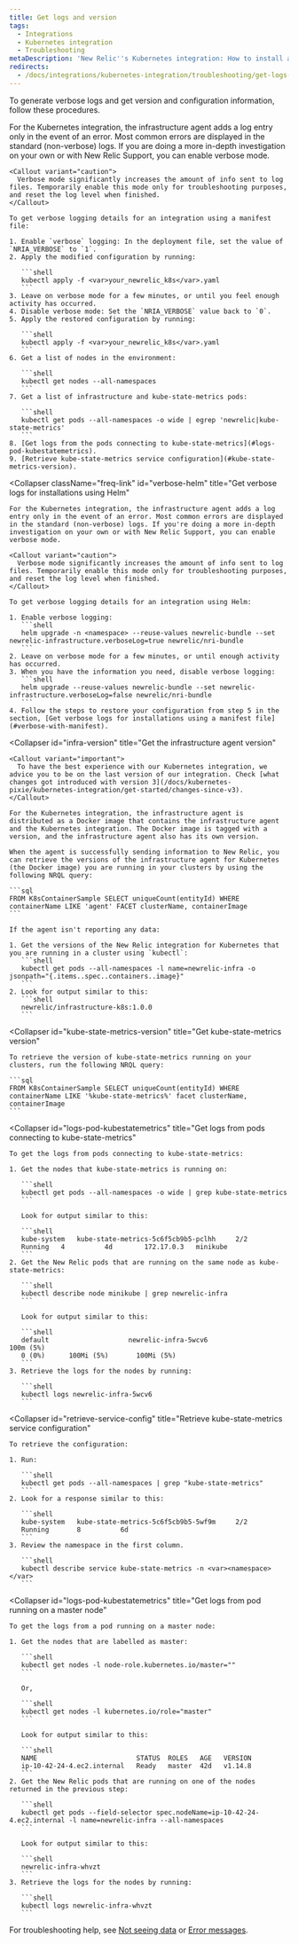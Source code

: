 ```yaml
---
title: Get logs and version
tags:
  - Integrations
  - Kubernetes integration
  - Troubleshooting
metaDescription: 'New Relic''s Kubernetes integration: How to install and activate the integration, and what data is reported.'
redirects:
  - /docs/integrations/kubernetes-integration/troubleshooting/get-logs-version
---
```


To generate verbose logs and get version and configuration information, follow these procedures.

<CollapserGroup>
  <Collapser
    id="verbose-with-manifest"
    title="Get verbose logs for installations using a manifest file"
  >
    For the Kubernetes integration, the infrastructure agent adds a log entry only in the event of an error. Most common errors are displayed in the standard (non-verbose) logs. If you are doing a more in-depth investigation on your own or with New Relic Support, you can enable verbose mode.

    <Callout variant="caution">
      Verbose mode significantly increases the amount of info sent to log files. Temporarily enable this mode only for troubleshooting purposes, and reset the log level when finished.
    </Callout>

    To get verbose logging details for an integration using a manifest file:

    1. Enable `verbose` logging: In the deployment file, set the value of `NRIA_VERBOSE` to `1`.
    2. Apply the modified configuration by running:

       ```shell
       kubectl apply -f <var>your_newrelic_k8s</var>.yaml
       ```
    3. Leave on verbose mode for a few minutes, or until you feel enough activity has occurred.
    4. Disable verbose mode: Set the `NRIA_VERBOSE` value back to `0`.
    5. Apply the restored configuration by running:

       ```shell
       kubectl apply -f <var>your_newrelic_k8s</var>.yaml
       ```
    6. Get a list of nodes in the environment:

       ```shell
       kubectl get nodes --all-namespaces
       ```
    7. Get a list of infrastructure and kube-state-metrics pods:

       ```shell
       kubectl get pods --all-namespaces -o wide | egrep 'newrelic|kube-state-metrics'
       ```
    8. [Get logs from the pods connecting to kube-state-metrics](#logs-pod-kubestatemetrics).
    9. [Retrieve kube-state-metrics service configuration](#kube-state-metrics-version).
  </Collapser>

  <Collapser
    className="freq-link"
    id="verbose-helm"
    title="Get verbose logs for installations using Helm"
  >
    For the Kubernetes integration, the infrastructure agent adds a log entry only in the event of an error. Most common errors are displayed in the standard (non-verbose) logs. If you're doing a more in-depth investigation on your own or with New Relic Support, you can enable verbose mode.

    <Callout variant="caution">
      Verbose mode significantly increases the amount of info sent to log files. Temporarily enable this mode only for troubleshooting purposes, and reset the log level when finished.
    </Callout>

    To get verbose logging details for an integration using Helm:

    1. Enable verbose logging:
       ```shell
       helm upgrade -n <namespace> --reuse-values newrelic-bundle --set newrelic-infrastructure.verboseLog=true newrelic/nri-bundle
       ```
    2. Leave on verbose mode for a few minutes, or until enough activity has occurred.
    3. When you have the information you need, disable verbose logging:
       ```shell
       helm upgrade --reuse-values newrelic-bundle --set newrelic-infrastructure.verboseLog=false newrelic/nri-bundle
       ```
    4. Follow the steps to restore your configuration from step 5 in the section, [Get verbose logs for installations using a manifest file](#verbose-with-manifest).
  </Collapser>

  <Collapser
    id="infra-version"
    title="Get the infrastructure agent version"
  >
    
    <Callout variant="important">
      To have the best experience with our Kubernetes integration, we advice you to be on the last version of our integration. Check [what changes got introduced with version 3](/docs/kubernetes-pixie/kubernetes-integration/get-started/changes-since-v3).
    </Callout> 
    
    For the Kubernetes integration, the infrastructure agent is distributed as a Docker image that contains the infrastructure agent and the Kubernetes integration. The Docker image is tagged with a version, and the infrastructure agent also has its own version.

    When the agent is successfully sending information to New Relic, you can retrieve the versions of the infrastructure agent for Kubernetes (the Docker image) you are running in your clusters by using the following NRQL query:

    ```sql
    FROM K8sContainerSample SELECT uniqueCount(entityId) WHERE containerName LIKE 'agent' FACET clusterName, containerImage
    ```

    If the agent isn't reporting any data:

    1. Get the versions of the New Relic integration for Kubernetes that you are running in a cluster using `kubectl`:
       ```shell
       kubectl get pods --all-namespaces -l name=newrelic-infra -o jsonpath="{.items..spec..containers..image}"
       ```
    2. Look for output similar to this:
       ```shell
       newrelic/infrastructure-k8s:1.0.0
       ```
  </Collapser>

  <Collapser
    id="kube-state-metrics-version"
    title="Get kube-state-metrics version"
  >
    To retrieve the version of kube-state-metrics running on your clusters, run the following NRQL query:

    ```sql
    FROM K8sContainerSample SELECT uniqueCount(entityId) WHERE containerName LIKE '%kube-state-metrics%' facet clusterName, containerImage
    ```
  </Collapser>

  <Collapser
    id="logs-pod-kubestatemetrics"
    title="Get logs from pods connecting to kube-state-metrics"
  >
    To get the logs from pods connecting to kube-state-metrics:

    1. Get the nodes that kube-state-metrics is running on:

       ```shell
       kubectl get pods --all-namespaces -o wide | grep kube-state-metrics
       ```

       Look for output similar to this:

       ```shell
       kube-system   kube-state-metrics-5c6f5cb9b5-pclhh     2/2       
       Running   4          4d        172.17.0.3   minikube
       ```
    2. Get the New Relic pods that are running on the same node as kube-state-metrics:

       ```shell
       kubectl describe node minikube | grep newrelic-infra
       ```

       Look for output similar to this:

       ```shell
       default                    newrelic-infra-5wcv6                     100m (5%)
       0 (0%)      100Mi (5%)       100Mi (5%)
       ```
    3. Retrieve the logs for the nodes by running:

       ```shell
       kubectl logs newrelic-infra-5wcv6
       ```
  </Collapser>

  <Collapser
    id="retrieve-service-config"
    title="Retrieve kube-state-metrics service configuration"
  >
    To retrieve the configuration:

    1. Run:

       ```shell
       kubectl get pods --all-namespaces | grep "kube-state-metrics"
       ```
    2. Look for a response similar to this:

       ```shell
       kube-system   kube-state-metrics-5c6f5cb9b5-5wf9m     2/2       
       Running       8          6d
       ```
    3. Review the namespace in the first column.

       ```shell
       kubectl describe service kube-state-metrics -n <var><namespace></var>
       ```
  </Collapser>

  <Collapser
    id="logs-pod-kubestatemetrics"
    title="Get logs from pod running on a master node"
  >
    To get the logs from a pod running on a master node:

    1. Get the nodes that are labelled as master:

       ```shell
       kubectl get nodes -l node-role.kubernetes.io/master=""
       ```

       Or,

       ```shell
       kubectl get nodes -l kubernetes.io/role="master"
       ```

       Look for output similar to this:

       ```shell
       NAME                         STATUS  ROLES   AGE   VERSION
       ip-10-42-24-4.ec2.internal   Ready   master  42d   v1.14.8
       ```
    2. Get the New Relic pods that are running on one of the nodes returned in the previous step:

       ```shell
       kubectl get pods --field-selector spec.nodeName=ip-10-42-24-4.ec2.internal -l name=newrelic-infra --all-namespaces
       ```

       Look for output similar to this:

       ```shell
       newrelic-infra-whvzt
       ```
    3. Retrieve the logs for the nodes by running:

       ```shell
       kubectl logs newrelic-infra-whvzt
       ```
  </Collapser>
</CollapserGroup>

For troubleshooting help, see [Not seeing data](/docs/integrations/host-integrations/troubleshooting/kubernetes-integration-troubleshooting-not-seeing-data) or [Error messages](/docs/integrations/host-integrations/troubleshooting/kubernetes-integration-troubleshooting-error-messages).
